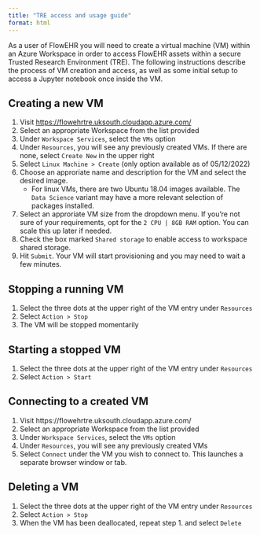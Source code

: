 ```yaml
---
title: "TRE access and usage guide"
format: html
---
```

As a user of FlowEHR you will need to create a virtual machine (VM) within an Azure Workspace in order to access FlowEHR assets within a secure Trusted Research Environment (TRE). The following instructions describe the process of VM creation and access, as well as some initial setup to access a Jupyter notebook once inside the VM.

## Creating a new VM  

1. Visit [https://flowehrtre.uksouth.cloudapp.azure.com/](https://flowehrtre.uksouth.cloudapp.azure.com/)
2. Select an appropriate Workspace from the list provided
3. Under `Workspace Services`, select the `VMs` option
4. Under `Resources`, you will see any previously created VMs. If there are none, select `Create New` in the upper right
5. Select `Linux Machine > Create` (only option available as of 05/12/2022)
6. Choose an approriate name and description for the VM and select the desired image.
    - For linux VMs, there are two Ubuntu 18.04 images available. The `Data Science` variant may have a more relevant selection of packages installed.
7. Select an approriate VM size from the dropdown menu. If you're not sure of your requirements, opt for the `2 CPU | 8GB RAM` option. You can scale this up later if needed.
8. Check the box marked `Shared storage` to enable access to workspace shared storage.
9. Hit `Submit`. Your VM will start provisioning and you may need to wait a few minutes.

## Stopping a running VM
1. Select the three dots at the upper right of the VM entry under `Resources`
2. Select `Action > Stop`
3. The VM will be stopped momentarily

## Starting a stopped VM
1. Select the three dots at the upper right of the VM entry under `Resources`
2. Select `Action > Start`

## Connecting to a created VM
1. Visit https://flowehrtre.uksouth.cloudapp.azure.com/
2. Select an appropriate Workspace from the list provided
3. Under `Workspace Services`, select the `VMs` option
4. Under `Resources`, you will see any previously created VMs
5. Select `Connect` under the VM you wish to connect to. This launches a separate browser window or tab.

## Deleting a VM
1. Select the three dots at the upper right of the VM entry under `Resources`
2. Select `Action > Stop`
3. When the VM has been deallocated, repeat step 1. and select `Delete`



